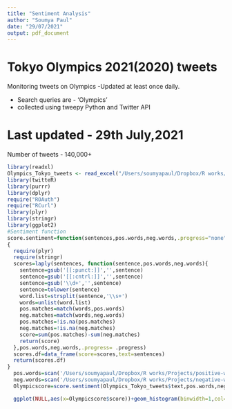 ```yaml
---
title: "Sentiment Analysis"
author: "Soumya Paul"
date: "29/07/2021"
output: pdf_document
---
```

# Tokyo Olympics 2021(2020) tweets
Monitoring tweets on Olympics -Updated at least once daily.

* Search queries are - 'Olympics'
* collected using tweepy Python and Twitter API

# Last updated - 29th July,2021
Number of tweets - 140,000+

```r
library(readxl)
Olympics_Tokyo_tweets <- read_excel("/Users/soumyapaul/Dropbox/R works/Projects/Olympics_Tokyo_tweets.xlsx")
library(twitteR)
library(purrr)
library(dplyr)
require("ROAuth")
require("RCurl")
library(plyr)
library(stringr)
library(ggplot2)
#Sentiment function
score.sentiment=function(sentences,pos.words,neg.words,.progress="none")
{
  require(plyr)
  require(stringr)
  scores=laply(sentences, function(sentence,pos.words,neg.words){
    sentence=gsub('[[:punct:]]','',sentence)
    sentence=gsub('[[:cntrl:]]','',sentence)
    sentence=gsub('\\d+','',sentence)
    sentence=tolower(sentence)
    word.list=strsplit(sentence,'\\s+')
    words=unlist(word.list)
    pos.matches=match(words,pos.words)
    neg.matches=match(words,neg.words)
    pos.matches=!is.na(pos.matches)
    neg.matches=!is.na(neg.matches)
    score=sum(pos.matches)-sum(neg.matches)
    return(score)
  },pos.words,neg.words,.progress= .progress)
  scores.df=data_frame(score=scores,text=sentences)
  return(scores.df)
}
  pos.words=scan('/Users/soumyapaul/Dropbox/R works/Projects/positive-words.txt',what='character',comment.char = ',')
  neg.words=scan('/Users/soumyapaul/Dropbox/R works/Projects/negative-words.txt',what='character',comment.char = ',')
  Olympicscore=score.sentiment(Olympics_Tokyo_tweets$text,pos.words,neg.words,.progress = 'text')

  ggplot(NULL,aes(x=Olympicscore$score))+geom_histogram(binwidth=1,col="darkblue",fill="lightblue")+scale_x_continuous(breaks = seq(-3,3,1),labels=c("Worst","Worse","Bad","Neutral","Good","Better","Best"))+ggtitle("Sentiment of people in Olympic")+xlab("Sentiment")+ylab("Number of people")
 
  

```

